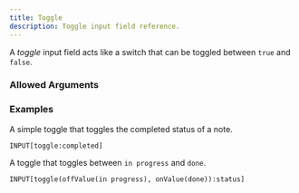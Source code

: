 ```yaml
---
title: Toggle
description: Toggle input field reference.
---
```



<InputFieldInfo type={InputFieldType.TOGGLE}></InputFieldInfo>

A _toggle_ input field acts like a switch that can be toggled between `true` and `false`.

### Allowed Arguments

<InputFieldAllowedArguments type={InputFieldType.TOGGLE}></InputFieldAllowedArguments>

### Examples

A simple toggle that toggles the completed status of a note.

```
INPUT[toggle:completed]
```

A toggle that toggles between `in progress` and `done`.

```
INPUT[toggle(offValue(in progress), onValue(done)):status]
```
